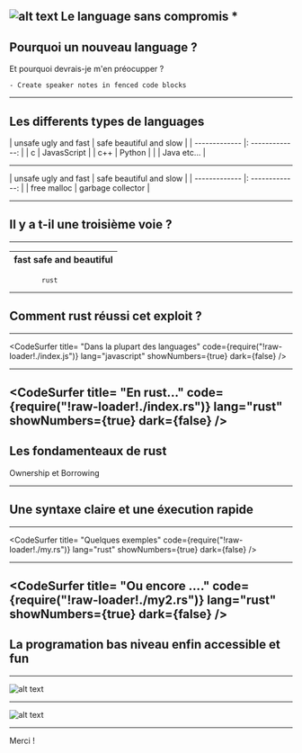 



<Head>
  <title>Presentation Title</title>
</Head>

![alt text](https://www.vectorlogo.zone/logos/rust-lang/rust-lang-card.png "Logo Title Text 1")
Le language sans compromis *
---

## Pourquoi un nouveau language ?

Et pourquoi devrais-je m'en préocupper ?

```notes
- Create speaker notes in fenced code blocks
```

---

## Les differents types de languages


| unsafe ugly and fast      |     safe beautiful and slow    |
| ------------- |: -------------: |
| c      |        JavasScript        |
|  c++       |    Python        |
|       |             Java etc...   |

---

| unsafe ugly and fast      |     safe beautiful and slow    |
| ------------- |: -------------: |
|  free malloc    |        garbage collector        |

---
## Il y a t-il une troisième voie ?

---


| fast  safe and beautiful     |
| --------------------------: |
            rust       

---



## Comment rust réussi cet exploit ?



---

<CodeSurfer
  title= "Dans la plupart des languages"
  code={require("!raw-loader!./index.js")}
  lang="javascript"
  showNumbers={true}
  dark={false}
/>


---
<CodeSurfer
  title= "En rust..."
  code={require("!raw-loader!./index.rs")}
  lang="rust"
  showNumbers={true}
  dark={false}
/>
---
## Les fondamenteaux de rust

Ownership et Borrowing

---

## Une syntaxe claire et une éxecution rapide

---

<CodeSurfer
  title= "Quelques exemples"
  code={require("!raw-loader!./my.rs")}
  lang="rust"
  showNumbers={true}
  dark={false}
/>





---





<CodeSurfer
  title= "Ou encore ...."
  code={require("!raw-loader!./my2.rs")}
  lang="rust"
  showNumbers={true}
  dark={false}
/>
---



## La programation bas niveau enfin accessible et fun


---

![alt text](https://upload.wikimedia.org/wikipedia/commons/3/30/WebAssembly_Logo.png "Logo Title Text 1")

---



![alt text](https://2r4s9p1yi1fa2jd7j43zph8r-wpengine.netdna-ssl.com/files/2018/03/01_rust_loves_js.png "Logo Title Text 1")
























---




 Merci !













